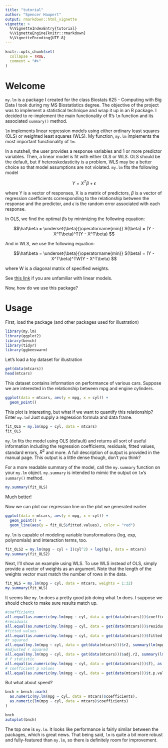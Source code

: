 ```yaml
---
title: "tutorial"
author: "Spencer Haupert"
output: rmarkdown::html_vignette
vignette: >
  %\VignetteIndexEntry{tutorial}
  %\VignetteEngine{knitr::rmarkdown}
  %\VignetteEncoding{UTF-8}
---
```


```r
knitr::opts_chunk$set(
  collapse = TRUE,
  comment = "#>"
)
```

# Welcome

`my.lm` is a package I created for the class Biostats 625 - Computing with Big Data I took during my MS Biostatistics degree. 
The objective of the project was to implement a statistical technique and wrap it up in an R package.
I decided to re-implement the main functionality of R's `lm` function and its associated `summary()` method.

`lm` implements linear regression models using either ordinary least squares (OLS) or weighted least squares (WLS).
My function, `my.lm` implements the most important functionality of `lm`.

In a nutshell, the user provides a response variables and 1 or more predictor variables. Then, a linear model is fit with either OLS or WLS. OLS should be 
the default, but if heteroskedasticity is a problem, WLS may be a better choice so that model assumptions are not violated. `my.lm` fits the following model

$$ Y = X^T\beta + \epsilon$$

where Y is a vector of responses, X is a matrix of predictors, $\beta$ is a vector of regression coefficients corresponding to the relationship between the
response and the predictor, and $\epsilon$ is the random error associated with each response.

In OLS, we find the optimal $\beta$s by minimizing the following equation:

$$\hat\beta = \underset{\beta}{\operatorname{min}} S(\beta) =  (Y - X^T\beta)^T(Y - X^T\beta) $$

And in WLS, we use the following equation:

$$\hat\beta = \underset{\beta}{\operatorname{min}} S(\beta) =  (Y - X^T\beta)^TW(Y - X^T\beta) $$

where W is a diagonal matrix of specified weights. 

See [this link](https://en.wikipedia.org/wiki/Linear_regression) if you are unfamiliar with linear models. 



Now, how do we use this package?

# Usage

First, load the package (and other packages used for illustration)

```r
library(my.lm)
library(ggplot2)
library(bench)
library(tidyr)
library(ggbeeswarm)
```

Let's load a toy dataset for illustration

```r
get(data(mtcars))
head(mtcars)
```

This dataset contains information on performance of various cars. Suppose we are interested in the relationship between mpg and engine cylinders.

```r
ggplot(data = mtcars, aes(y = mpg, x = cyl)) +
  geom_point()
```

This plot is interesting, but what if we want to quantify this relationship? Enter `my.lm`!
Just supply a regression formula and data frame.

```r
fit_OLS = my.lm(mpg ~ cyl, data = mtcars)
fit_OLS
```

`my.lm` fits the model using OLS (default) and returns all sort of useful information including
the regression coefficients, residuals, fitted values, standard errors, $R^2$ and more. 
A full description of output is provided in the manual page. This output is a little dense though, don't you think?

For a more readable summary of the model, call the `my.summary` function on your `my.lm` object. `my.summary` is intended 
to mimic the output on `lm`'s `summary()` method. 

```r
my.summary(fit_OLS)
```

Much better!

Now we can plot our regression line on the plot we generated earlier

```r
ggplot(data = mtcars, aes(y = mpg, x = cyl)) +
  geom_point() + 
  geom_line(aes(y = fit_OLS$fitted.values), color = "red")
```



`my.lm` is capable of modeling variable transformations (log, exp, polynomials) and interaction terms, too. 

```r
fit_OLS2 = my.lm(mpg ~ cyl + I(cyl^2) + log(hp), data = mtcars)
my.summary(fit_OLS2)
```


Next, I'll show an example using WLS. To use WLS instead of OLS, simply provide a vector of weights as an argument.
Note that the length of the weights vector must match the number of rows in the data.

```r
fit_WLS = my.lm(mpg ~ cyl, data = mtcars, weights = 1:32)
my.summary(fit_WLS)
```

It seems like `my.lm` does a pretty good job doing what `lm` does. I suppose we should check to make sure
results match up.

```r
#coefficients
all.equal(as.numeric(my.lm(mpg ~ cyl, data = get(data(mtcars)))$coefficients), as.numeric(lm(mpg ~ cyl, data = get(data(mtcars)))$coefficients))
#residuals
all.equal(as.numeric(my.lm(mpg ~ cyl, data = get(data(mtcars)))$residuals), as.numeric(lm(mpg ~ cyl, data = get(data(mtcars)))$residuals))
#fitted values
all.equal(as.numeric(my.lm(mpg ~ cyl, data = get(data(mtcars)))$fitted.values), as.numeric(lm(mpg ~ cyl, data = get(data(mtcars)))$fitted.values))
#r squared
all.equal(my.lm(mpg ~ cyl, data = get(data(mtcars)))$r2, summary(lm(mpg ~ cyl, data = get(data(mtcars))))$r.squared)
#adjusted r squared
all.equal(my.lm(mpg ~ cyl, data = get(data(mtcars)))$adj.r2, summary(lm(mpg ~ cyl, data = get(data(mtcars))))$adj.r.squared)
# f statistic
all.equal(as.numeric(my.lm(mpg ~ cyl, data = get(data(mtcars)))$f), as.numeric(summary(lm(mpg ~ cyl, data = get(data(mtcars))))$fstatistic[1]))
# coefficient p values
all.equal(as.numeric(my.lm(mpg ~ cyl, data = get(data(mtcars)))$t.p.vals), as.numeric(summary(lm(mpg ~ cyl, data = get(data(mtcars))))$coefficients[,4]))
```

But what about speed?

```r
bnch = bench::mark(
  as.numeric(my.lm(mpg ~ cyl, data = mtcars)$coefficients),
  as.numeric(lm(mpg ~ cyl, data = mtcars)$coefficients)
)

bnch
autoplot(bnch)
```

The top one is `my.lm`. It looks like performance is fairly similar between the packages, which is great news. That being said, 
`lm` is quite a bit more robust and fully-featured than `my.lm`, so there is definitely room for improvement.

